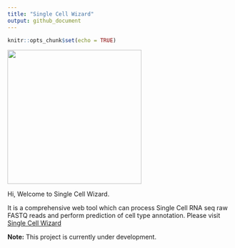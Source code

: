 ```yaml
---
title: "Single Cell Wizard"
output: github_document
---
```


```r
knitr::opts_chunk$set(echo = TRUE)
```

<img src = "./img/bidmc_square.jpg" height="300" widht="400"></img>

Hi, Welcome to Single Cell Wizard.

It is a comprehensive web tool which can process Single Cell RNA seq raw FASTQ reads and perform prediction of cell type annotation.
Please visit [Single Cell Wizard](https://www.bhasinlab.us/scw_page/scwiz.php)

**Note:**
This project is currently under development.